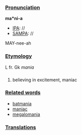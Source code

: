 ===[[Pronunciation]]===

'''ma*ni-a'''
*[[IPA]]: //
*[[SAMPA]]: //
MAY-nee-ah
===[[Etymology]]===

L fr. Gk ''mania''
===[[]]===

#believing in excitement, maniac
===[[Related words]]===

*[[batmania]]
*[[maniac]]
*[[megalomania]]
===[[Translations]]===